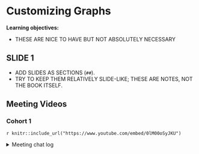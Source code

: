# Customizing Graphs

**Learning objectives:**

- THESE ARE NICE TO HAVE BUT NOT ABSOLUTELY NECESSARY

## SLIDE 1 {-}

- ADD SLIDES AS SECTIONS (`##`).
- TRY TO KEEP THEM RELATIVELY SLIDE-LIKE; THESE ARE NOTES, NOT THE BOOK ITSELF.

## Meeting Videos {-}

### Cohort 1 {-}

`r knitr::include_url("https://www.youtube.com/embed/0lM00oSyJKU")`

<details>
<summary> Meeting chat log </summary>

```
00:24:02	Oluwafemi Oyedele:	https://rkabacoff.github.io/datavis/modifyingscales.pdf
00:24:14	Lydia Gibson:	Thank you
00:29:37	Oluwafemi Oyedele:	https://github.com/timcdlucas/palettetown
00:30:05	Oluwafemi Oyedele:	https://github.com/EmilHvitfeldt/paletteer
00:30:10	Lydia Gibson:	cool
00:33:33	Lydia Gibson:	I think I’ve heard of the extrafonts package but I’d never used it. I’m looking forward to trying it out
00:33:45	Ken Vu:	Reacted to "I think I’ve heard o..." with 👍
00:34:04	Ken Vu:	I didn't know you can change the font of the text.  That's very useful
00:34:19	Oluwafemi Oyedele:	https://www.andrewheiss.com/blog/2017/09/27/working-with-r-cairo-graphics-custom-fonts-and-ggplot/#windows
00:38:28	Lydia Gibson:	Reacted to "https://www.andrewhe..." with 👍🏾
00:38:58	Lydia Gibson:	I didn’t realize you could make such detailed customizations to the legend
00:49:27	Oluwafemi Oyedele:	https://www.rdocumentation.org/packages/gghighlight/versions/0.0.1/topics/gghighlight
00:49:35	Lydia Gibson:	Reacted to "https://www.rdocumen..." with 👍🏾
```
</details>
